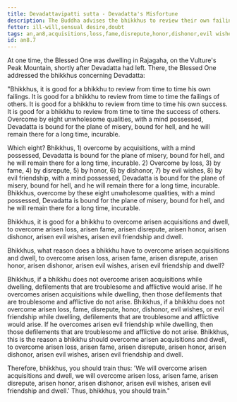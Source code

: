 ```yaml
---
title: Devadattavipatti sutta - Devadatta's Misfortune
description: The Buddha advises the bhikkhus to review their own failings and the failings of others, and to overcome acquisitions, loss, fame, disrepute, honor, dishonor, evil wishes, and evil friendship.
fetter: ill-will,sensual desire,doubt
tags: an,an8,acquisitions,loss,fame,disrepute,honor,dishonor,evil wishes,evil friendship
id: an8.7
---
```


At one time, the Blessed One was dwelling in Rajagaha, on the Vulture's Peak Mountain, shortly after Devadatta had left. There, the Blessed One addressed the bhikkhus concerning Devadatta:

"Bhikkhus, it is good for a bhikkhu to review from time to time his own failings. It is good for a bhikkhu to review from time to time the failings of others. It is good for a bhikkhu to review from time to time his own success. It is good for a bhikkhu to review from time to time the success of others. Overcome by eight unwholesome qualities, with a mind possessed, Devadatta is bound for the plane of misery, bound for hell, and he will remain there for a long time, incurable.

Which eight? Bhikkhus, 1) overcome by acquisitions, with a mind possessed, Devadatta is bound for the plane of misery, bound for hell, and he will remain there for a long time, incurable. 2) Overcome by loss, 3) by fame, 4) by disrepute, 5) by honor, 6) by dishonor, 7) by evil wishes, 8) by evil friendship, with a mind possessed, Devadatta is bound for the plane of misery, bound for hell, and he will remain there for a long time, incurable. Bhikkhus, overcome by these eight unwholesome qualities, with a mind possessed, Devadatta is bound for the plane of misery, bound for hell, and he will remain there for a long time, incurable.

Bhikkhus, it is good for a bhikkhu to overcome arisen acquisitions and dwell, to overcome arisen loss, arisen fame, arisen disrepute, arisen honor, arisen dishonor, arisen evil wishes, arisen evil friendship and dwell.

Bhikkhus, what reason does a bhikkhu have to overcome arisen acquisitions and dwell, to overcome arisen loss, arisen fame, arisen disrepute, arisen honor, arisen dishonor, arisen evil wishes, arisen evil friendship and dwell?

Bhikkhus, if a bhikkhu does not overcome arisen acquisitions while dwelling, defilements that are troublesome and afflictive would arise. If he overcomes arisen acquisitions while dwelling, then those defilements that are troublesome and afflictive do not arise. Bhikkhus, if a bhikkhu does not overcome arisen loss, fame, disrepute, honor, dishonor, evil wishes, or evil friendship while dwelling, defilements that are troublesome and afflictive would arise. If he overcomes arisen evil friendship while dwelling, then those defilements that are troublesome and afflictive do not arise. Bhikkhus, this is the reason a bhikkhu should overcome arisen acquisitions and dwell, to overcome arisen loss, arisen fame, arisen disrepute, arisen honor, arisen dishonor, arisen evil wishes, arisen evil friendship and dwell.

Therefore, bhikkhus, you should train thus: 'We will overcome arisen acquisitions and dwell, we will overcome arisen loss, arisen fame, arisen disrepute, arisen honor, arisen dishonor, arisen evil wishes, arisen evil friendship and dwell.' Thus, bhikkhus, you should train."